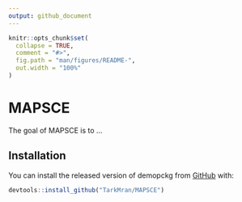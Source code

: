 ```yaml
---
output: github_document
---
```


<!-- README.md is generated from README.Rmd. Please edit that file -->

```r
knitr::opts_chunk$set(
  collapse = TRUE,
  comment = "#>",
  fig.path = "man/figures/README-",
  out.width = "100%"
)
```

# MAPSCE

<!-- badges: start -->
<!-- badges: end -->

The goal of MAPSCE is to ...

## Installation

You can install the released version of demopckg from [GitHub](https://github.com) with:

``` r
devtools::install_github("TarkMran/MAPSCE")
```
